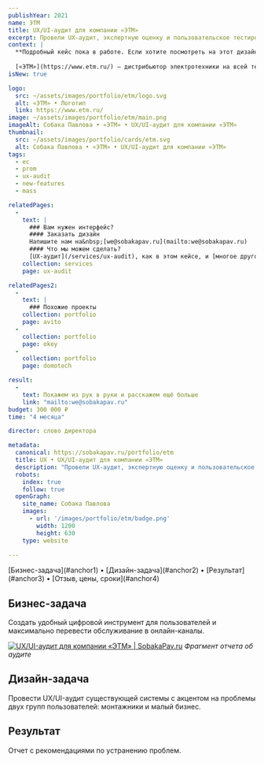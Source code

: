 ```yaml
---
publishYear: 2021
name: ЭТМ
title: UX/UI-аудит для компании «ЭТМ»
excerpt: Провели UX-аудит, экспертную оценку и пользовательское тестирование
context: |
  **Подробный кейс пока в работе. Если хотите посмотреть на этот дизайн в деталях, пишите нам на [we@sobakapav.ru](mailto:we@sobakapav.ru)**
  
  [«ЭТМ»](https://www.etm.ru/) — дистрибьютор электротехники на всей территории России для широкого круга клиентов: промышленных предприятий, производителей электрощитового оборудования, предприятий инфраструктуры, электромонтажных и строительных компаний, частных монтажников, розничных магазинов и др. 
isNew: true

logo:
  src: ~/assets/images/portfolio/etm/logo.svg
  alt: «ЭТМ» • Логотип
  link: https://www.etm.ru/
image: ~/assets/images/portfolio/etm/main.png
imageAlt: Собака Павлова • «ЭТМ» • UX/UI-аудит для компании «ЭТМ»
thumbnail:
  src: ~/assets/images/portfolio/cards/etm.svg
  alt: Собака Павлова • «ЭТМ» • UX/UI-аудит для компании «ЭТМ»
tags:
  - ec
  - prom
  - ux-audit
  - new-features
  - mass

relatedPages:
  -
    text: |
      ### Вам нужен интерфейс?
      #### Заказать дизайн
      Напишите нам на&nbsp;[we@sobakapav.ru](mailto:we@sobakapav.ru) 
      #### Что мы можем сделать?
      [UX-аудит](/services/ux-audit), как в этом кейсе, и [многое другое](/services). 
    collection: services
    page: ux-audit

relatedPages2:
  -
    text: |
      ### Похожие проекты
    collection: portfolio
    page: avito
  - 
    collection: portfolio
    page: okey
  - 
    collection: portfolio
    page: domotech

result:
  -
    text: Покажем из рук в руки и расскажем ещё больше
    link: "mailto:we@sobakapav.ru"
budget: 300 000 ₽
time: "4 месяца"

director: слово директора

metadata:
  canonical: https://sobakapav.ru/portfolio/etm
  title: UX • UX/UI-аудит для компании «ЭТМ»
  description: "Провели UX-аудит, экспертную оценку и пользовательское тестирование"
  robots:
    index: true
    follow: true
  openGraph:
    site_name: Собака Павлова
    images:
      - url: '/images/portfolio/etm/badge.png'
        width: 1200
        height: 630
    type: website
  
---
```


<TOC>
[Бизнес-задача](#anchor1) • [Дизайн-задача](#anchor2) • [Результат](#anchor3) • [Отзыв, цены, сроки](#anchor4)
</TOC>

## <a name="anchor1" />Бизнес-задача

Создать удобный цифровой инструмент для пользователей и максимально перевести обслуживание в онлайн-каналы.

<a href="/images/portfolio/etm/1.png" alt="UX/UI-аудит для компании «ЭТМ»" target="_blank">![UX/UI-аудит для компании «ЭТМ» | SobakaPav.ru](~/assets/images/portfolio/etm/1.png)</a>
_Фрагмент отчета об аудите_

## <a name="anchor2" />Дизайн-задача

Провести UX/UI-аудит существующей системы с акцентом на проблемы двух групп пользователей: монтажники и малый бизнес.

## <a name="anchor3" />Результат

Отчет с рекомендациями по устранению проблем.

## <a name="anchor4" />


